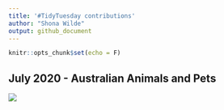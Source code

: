 ```yaml
---
title: '#TidyTuesday contributions'
author: "Shona Wilde"
output: github_document
---
```


```r
knitr::opts_chunk$set(echo = F)
```


## July 2020 - Australian Animals and Pets

<a href='scripts/tt_week30_animals.R' target='_blank'><img src="plots/tt_week30_animals.png" align="center"/></a>
